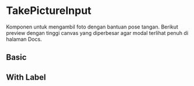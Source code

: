 
<Meta of={Stories} />

# TakePictureInput

Komponen untuk mengambil foto dengan bantuan pose tangan. Berikut preview dengan tinggi canvas yang diperbesar agar modal terlihat penuh di halaman Docs.

## Basic
<Canvas of={Stories.Basic} height={720} />

## With Label
<Canvas of={Stories.WithLabel} height={720} />